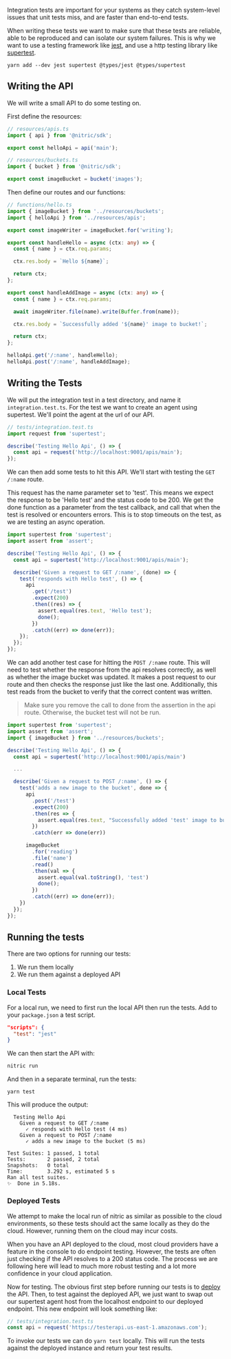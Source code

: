 Integration tests are important for your systems as they catch system-level issues that unit tests miss, and are faster than end-to-end tests.

When writing these tests we want to make sure that these tests are reliable, able to be reproduced and can isolate our system failures. This is why we want to use a testing framework like [jest]('https://jestjs.io/'), and use a http testing library like [supertest]('https://github.com/visionmedia/supertest').

```
yarn add --dev jest supertest @types/jest @types/supertest
```

## Writing the API

We will write a small API to do some testing on.

First define the resources:

```ts
// resources/apis.ts
import { api } from '@nitric/sdk';

export const helloApi = api('main');
```

```ts
// resources/buckets.ts
import { bucket } from '@nitric/sdk';

export const imageBucket = bucket('images');
```

Then define our routes and our functions:

```ts
// functions/hello.ts
import { imageBucket } from '../resources/buckets';
import { helloApi } from '../resources/apis';

export const imageWriter = imageBucket.for('writing');

export const handleHello = async (ctx: any) => {
  const { name } = ctx.req.params;

  ctx.res.body = `Hello ${name}`;

  return ctx;
};

export const handleAddImage = async (ctx: any) => {
  const { name } = ctx.req.params;

  await imageWriter.file(name).write(Buffer.from(name));

  ctx.res.body = `Successfully added '${name}' image to bucket!`;

  return ctx;
};

helloApi.get('/:name', handleHello);
helloApi.post('/:name', handleAddImage);
```

## Writing the Tests

We will put the integration test in a test directory, and name it `integration.test.ts`. For the test we want to create an agent using supertest. We'll point the agent at the url of our API.

```ts
// tests/integration.test.ts
import request from 'supertest';

describe('Testing Hello Api', () => {
  const api = request('http://localhost:9001/apis/main');
});
```

We can then add some tests to hit this API. We'll start with testing the `GET /:name` route.

This request has the name parameter set to 'test'. This means we expect the response to be 'Hello test' and the status code to be 200. We get the done function as a parameter from the test callback, and call that when the test is resolved or encounters errors. This is to stop timeouts on the test, as we are testing an async operation.

```ts
import supertest from 'supertest';
import assert from 'assert';

describe('Testing Hello Api', () => {
  const api = supertest('http://localhost:9001/apis/main');

  describe('Given a request to GET /:name', (done) => {
    test('responds with Hello test', () => {
      api
        .get('/test')
        .expect(200)
        .then((res) => {
          assert.equal(res.text, 'Hello test');
          done();
        })
        .catch((err) => done(err));
    });
  });
});
```

We can add another test case for hitting the `POST /:name` route. This will need to test whether the response from the api resolves correctly, as well as whether the image bucket was updated. It makes a post request to our route and then checks the response just like the last one. Additionally, this test reads from the bucket to verify that the correct content was written.

> Make sure you remove the call to done from the assertion in the api route. Otherwise, the bucket test will not be run.

```ts
import supertest from 'supertest';
import assert from 'assert';
import { imageBucket } from '../resources/buckets';

describe('Testing Hello Api', () => {
  const api = supertest('http://localhost:9001/apis/main')

  ...

  describe('Given a request to POST /:name', () => {
    test('adds a new image to the bucket', done => {
      api
        .post('/test')
        .expect(200)
        .then(res => {
          assert.equal(res.text, "Successfully added 'test' image to bucket!")
        })
        .catch(err => done(err))

      imageBucket
        .for('reading')
        .file('name')
        .read()
        .then(val => {
          assert.equal(val.toString(), 'test')
          done();
        })
        .catch((err) => done(err));
    })
  });
});
```

## Running the tests

There are two options for running our tests:

1. We run them locally
2. We run them against a deployed API

### Local Tests

For a local run, we need to first run the local API then run the tests. Add to your `package.json` a test script.

```json
"scripts": {
  "test": "jest"
}
```

We can then start the API with:

```bash
nitric run
```

And then in a separate terminal, run the tests:

```
yarn test
```

This will produce the output:

```
  Testing Hello Api
    Given a request to GET /:name
      ✓ responds with Hello test (4 ms)
    Given a request to POST /:name
      ✓ adds a new image to the bucket (5 ms)

Test Suites: 1 passed, 1 total
Tests:       2 passed, 2 total
Snapshots:   0 total
Time:        3.292 s, estimated 5 s
Ran all test suites.
✨  Done in 5.18s.
```

### Deployed Tests

We attempt to make the local run of nitric as similar as possible to the cloud environments, so these tests should act the same locally as they do the cloud. However, running them on the cloud may incur costs.

When you have an API deployed to the cloud, most cloud providers have a feature in the console to do endpoint testing. However, the tests are often just checking if the API resolves to a 200 status code. The process we are following here will lead to much more robust testing and a lot more confidence in your cloud application.

Now for testing. The obvious first step before running our tests is to [deploy](https://nitric.io/docs/getting-started#deploying-the-app) the API. Then, to test against the deployed API, we just want to swap out our supertest agent host from the localhost endpoint to our deployed endpoint. This new endpoint will look something like:

```ts
// tests/integration.test.ts
const api = request('https://testerapi.us-east-1.amazonaws.com');
```

To invoke our tests we can do `yarn test` locally. This will run the tests against the deployed instance and return your test results.
